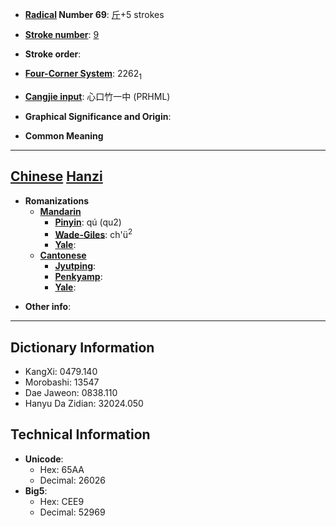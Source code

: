 * '''[[Wiktionary:Chinese radical index| Radical]] Number 69''': [[Wiktionary:Chinese radical index 斤|斤]]+5 strokes

* '''[[Wiktionary:Chinese total strokes index|Stroke number]]''': [[Wiktionary:Chinese total strokes index 9|9]]

* '''Stroke order''': 

* '''[[Wiktionary:Chinese four corner index|Four-Corner System]]''': 2262<sub>1</sub>

* '''[[Wiktionary:Chinese Cangjie index|Cangjie input]]''': 心口竹一中 (PRHML)

* '''Graphical Significance and Origin''': 

* '''Common Meaning'''

----

== [[Chinese]] [[Hanzi]] ==

* '''Romanizations'''
** '''[[Mandarin]]'''
*** '''[[Pinyin]]''': qú (qu2)
*** '''[[Wade-Giles]]''': ch'ü<sup>2</sup>
*** '''[[Yale]]''': 
** '''[[Cantonese]]'''
*** '''[[Jyutping]]''':
*** '''[[Penkyamp]]''': 
*** '''[[Yale]]''': 

* '''Other info''': 

----

== Dictionary Information ==

* KangXi: 0479.140
* Morobashi: 13547
* Dae Jaweon: 0838.110
* Hanyu Da Zidian: 32024.050

== Technical Information ==

* '''Unicode''':
** Hex: 65AA
** Decimal: 26026
* '''Big5''':
** Hex: CEE9
** Decimal: 52969